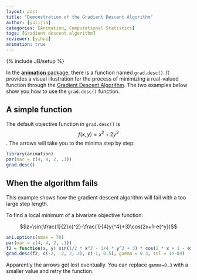 ```yaml
---
layout: post
title: "Demonstration of the Gradient Descent Algorithm"
author: [yulijia]
categories: [Animation, Computational Statistics]
tags: [Gradient descent algorithm]
reviewer: [yihui]
animation: true
---
```

{% include JB/setup %}

In the [**animation** package](http://yihui.name/animation), there is a function named
`grad.desc()`. It provides a visual illustration for the process of minimizing a real-valued
function through the [Gradient Descent Algorithm](http://en.wikipedia.org/wiki/Gradient_descent).
The two examples below show you how to use the `grad.desc()` function.

## A simple function

The default objective function in `grad.desc()` is $$f(x,y)=x{^2}+2y{^2}$$. The arrows will take
you to the minima step by step:

```r
library(animation)
par(mar = c(4, 4, 2, .1))
grad.desc()
```

## When the algorithm fails

This example shows how the gradient descent algorithm will fail with a too large step length.

To find a local minimum of a bivariate objective function:

$$z=\sin(\frac{1}{2}x{^2}-\frac{1}{4}y{^4}+3)\cos(2x+1-e{^y})$$

```r
ani.options(nmax = 70)
par(mar = c(4, 4, 2, .1))
f2 = function(x, y) sin(1/2 * x^2 - 1/4 * y^2 + 3) * cos(2 * x + 1 - exp(y))
grad.desc(f2, c(-2, -2, 2, 2), c(-1, 0.5), gamma = 0.3, tol = 1e-04)
```

Apparently the arrows get lost eventually. You can replace `gamma=0.3` with a smaller value and
retry the function.

